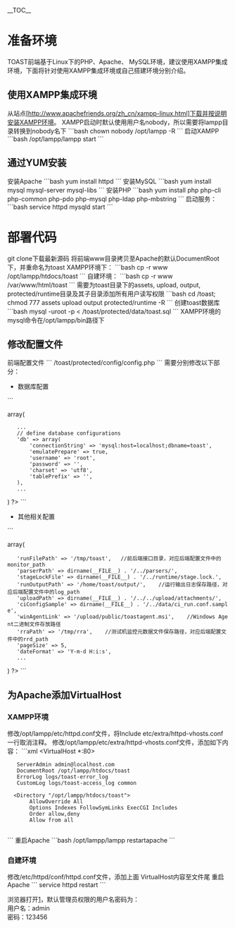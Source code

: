__TOC__
= 准备环境 =
TOAST前端基于Linux下的PHP、Apache、 MySQL环境，建议使用XAMPP集成环境，下面将针对使用XAMPP集成环境或自己搭建环境分别介绍。
== 使用XAMPP集成环境 ==
从站点[http://www.apachefriends.org/zh_cn/xampp-linux.html]下载并按说明安装XAMPP环境。
XAMPP启动时默认使用用户名nobody，所以需要将lampp目录转换到nobody名下
```bash
chown nobody /opt/lampp -R
```
启动XAMPP
```bash
/opt/lampp/lampp start
```
== 通过YUM安装 ==
安装Apache
```bash
yum install httpd
```
安装MySQL
```bash
yum install mysql mysql-server mysql-libs
```
安装PHP
```bash
yum install php php-cli php-common php-pdo php-mysql php-ldap php-mbstring
```
启动服务：
```bash
service httpd mysqld start
```

= 部署代码 =
git clone下载最新源码
将前端www目录拷贝至Apache的默认DocumentRoot下，并重命名为toast
XAMPP环境下：
```bash
cp -r www /opt/lampp/htdocs/toast
```
自建环境：
```bash
cp -r www /var/www/html/toast
```
需要为toast目录下的assets, upload, output, protected/runtime目录及其子目录添加所有用户读写权限
```bash
cd <DocumentRoot>/toast;
chmod 777 assets upload output protected/runtime -R
```
创建toast数据库
```bash
mysql -uroot -p < <DocumentRoot>/toast/protected/data/toast.sql
```
XAMPP环境的mysql命令在/opt/lampp/bin路径下

== 修改配置文件 ==
前端配置文件
```
<DocumentRoot>/toast/protected/config/config.php
```
需要分别修改以下部分：
*数据库配置
```
<?php
// components
'components' => array(
    ...
    // define database configurations
    'db' => array(
        'connectionString' => 'mysql:host=localhost;dbname=toast',
        'emulatePrepare' => true,
        'username' => 'root',
        'password' => '',
        'charset' => 'utf8',
        'tablePrefix' => '',
    ),
    ...
)
?>
```
*其他相关配置
```
<?php
// parameters
'params' => array(
    'runFilePath' => '/tmp/toast',   //前后端接口目录，对应后端配置文件中的monitor_path
    'parserPath' => dirname(__FILE__) . '/../parsers/',
    'stageLockFile' => dirname(__FILE__) . '/../runtime/stage.lock.',
    'runOutputPath' => '/home/toast/output/',    //运行输出日志保存路径，对应后端配置文件中的log_path
    'uploadPath' => dirname(__FILE__) . '/../../upload/attachments/',
    'ciConfigSample' => dirname(__FILE__) . '/../data/ci_run.conf.sample',
    'winAgentLink' => '/upload/public/toastagent.msi',    //Windows Agent二进制文件存放路径
    'rraPath' => '/tmp/rra',    //测试机监控元数据文件保存路径，对应后端配置文件中的rrd_path
    'pageSize' => 5,
    'dateFormat' => 'Y-m-d H:i:s',
    ...
)
?>
```

== 为Apache添加VirtualHost ==
=== XAMPP环境 ===
修改/opt/lampp/etc/httpd.conf文件，将Include etc/extra/httpd-vhosts.conf一行取消注释。
修改/opt/lampp/etc/extra/httpd-vhosts.conf文件，添加如下内容：
```xml
<VirtualHost *:80> 
    ServerAdmin admin@localhost.com 
    DocumentRoot /opt/lampp/htdocs/toast 
    ErrorLog logs/toast-error_log 
    CustomLog logs/toast-access_log common 

   <Directory "/opt/lampp/htdocs/toast"> 
        AllowOverride All 
        Options Indexes FollowSymLinks ExecCGI Includes 
        Order allow,deny 
        Allow from all 
    </Directory> 
</VirtualHost> 
```
重启Apache
```bash
/opt/lampp/lampp restartapache
```
===自建环境===
修改/etc/httpd/conf/httpd.conf文件，添加上面 VirtualHost内容至文件尾
重启Apache
```
service httpd restart
```

浏览器打开[http://localhost]，默认管理员权限的用户名密码为：
<br/>用户名：admin
<br/>密码：123456